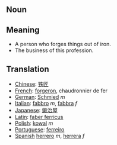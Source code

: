 == Noun ==

== Meaning ==

*A person who forges things out of iron.
*The business of this profession.

== Translation ==

*[[Chinese]]: [[铁匠]]
*[[French]]: [[forgeron]], chaudronnier de fer
*[[German]]: [[Schmied]] ''m''
*[[Italian]]: [[fabbro]] ''m'', [[fabbra]] ''f''
*[[Japanese]]: [[鍛治屋]]
*[[Latin]]: [[faber ferricus]]
*[[Polish]]: [[kowal]] ''m''
*[[Portuguese]]: [[ferreiro]]
*[[Spanish]] [[herrero]] ''m'', [[herrera]] ''f''